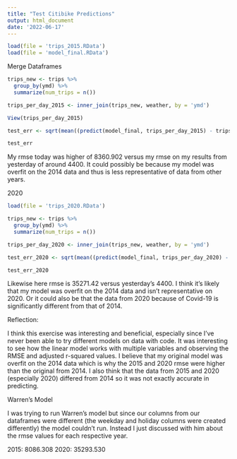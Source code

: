 ---
title: "Test Citibike Predictions"
output: html_document
date: '2022-06-17'
---

```{r}

load(file = 'trips_2015.RData')
load(file = 'model_final.RData')

```


Merge Dataframes


```{r}

trips_new <- trips %>%
  group_by(ymd) %>%
  summarize(num_trips = n())

trips_per_day_2015 <- inner_join(trips_new, weather, by = 'ymd') 

View(trips_per_day_2015)

```


```{r}

test_err <- sqrt(mean((predict(model_final, trips_per_day_2015) - trips_per_day_2015$num_trips)^2))

test_err

```
My rmse today was higher of 8360.902 versus my rmse on my results from yesterday of around 4400. It could possibly be because my model was overfit on the 2014 data and thus is less representative of data from other years.



2020

```{r}

load(file = 'trips_2020.RData')

```


```{r}

trips_new <- trips %>%
  group_by(ymd) %>%
  summarize(num_trips = n())

trips_per_day_2020 <- inner_join(trips_new, weather, by = 'ymd')


```


```{r}

test_err_2020 <- sqrt(mean((predict(model_final, trips_per_day_2020) - trips_per_day_2020$num_trips)^2))

test_err_2020

```
Likewise here rmse is 35271.42 versus yesterday's 4400. I think it's likely that my model was overfit on the 2014 data and isn't representative on 2020. Or it could also be that the data from 2020 because of Covid-19 is significantly different from that of 2014.


Reflection:

I think this exercise was interesting and beneficial, especially since I've never been able to try different models on data with code. It was interesting to see how the linear model works with multiple variables and observing the RMSE and adjusted r-squared values. I believe that my original model was overfit on the 2014 data which is why the 2015 and 2020 rmse were higher than the original from 2014. I also think that the data from 2015 and 2020 (especially 2020) differed from 2014 so it was not exactly accurate in predicting.



Warren's Model

I was trying to run Warren's model but since our columns from our dataframes were different (the weekday and holiday columns were created differently) the model couldn't run. Instead I just discussed with him about the rmse values for each respective year.

2015: 8086.308
2020: 35293.530


